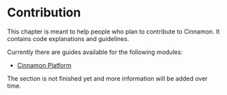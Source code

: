 # Contribution

This chapter is meant to help people who plan to contribute to Cinnamon.
It contains code explanations and guidelines.

Currently there are guides available for the following modules:
- [Cinnamon Platform](/contribution/platform)

The section is not finished yet and more information will be added over time.
